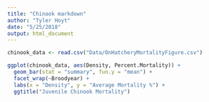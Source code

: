 ```yaml
---
title: "Chinook markdown"
author: "Tyler Hoyt"
date: "5/25/2018"
output: html_document
---
```



```r
chinook_data <- read.csv("Data/OnHatcheryMortalityFigure.csv")
```

```r
ggplot(chinook_data, aes(Density, Percent.Mortality)) +
  geom_bar(stat = "summary", fun.y = "mean") +
  facet_wrap(~Broodyear) +
  labs(x = "Density", y = "Average Mortality %") +
  ggtitle("Juvenile Chinook Mortality") 
```
